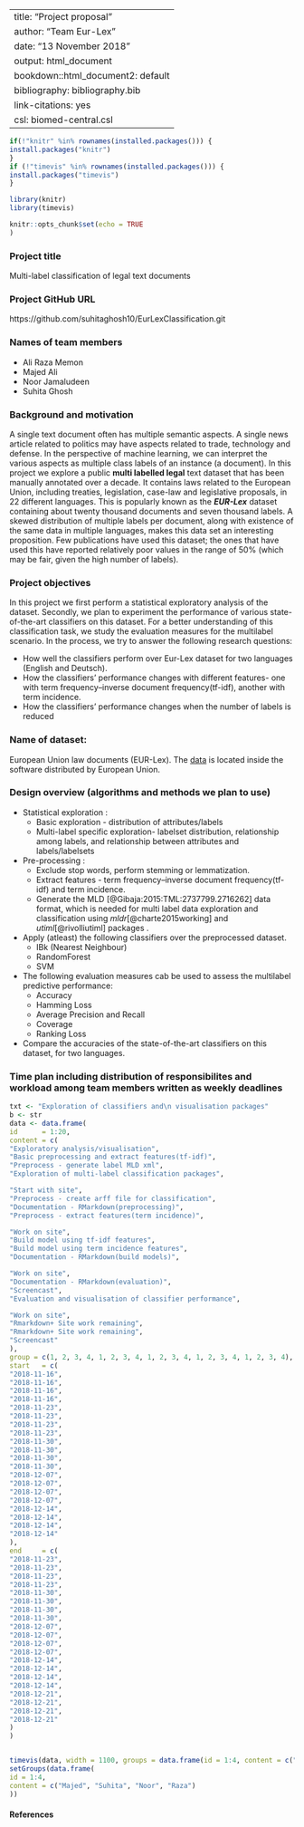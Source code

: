 
---
title: "Project proposal"
author: "Team Eur-Lex"
date: "13 November 2018"
output: html_document
bookdown::html_document2: default
bibliography: bibliography.bib
link-citations: yes
csl: biomed-central.csl
---

```r
if(!"knitr" %in% rownames(installed.packages())) {
install.packages("knitr")
}
if (!"timevis" %in% rownames(installed.packages())) {
install.packages("timevis")
}

library(knitr)
library(timevis)

knitr::opts_chunk$set(echo = TRUE
)
```

### Project title

Multi-label classification of legal text documents

### Project GitHub URL

https://github.com/suhitaghosh10/EurLexClassification.git

### Names of team members
* Ali Raza Memon
* Majed Ali
* Noor Jamaludeen
* Suhita Ghosh

### Background and motivation

A single text document often has multiple semantic aspects. A single news article related to politics may have aspects related to trade, technology and defense. In the perspective of machine learning, we can interpret the various aspects as multiple class labels of an instance (a document). In this project we explore a public **multi labelled legal** text dataset that has been manually annotated over a decade. It contains laws related to the European Union, including treaties, legislation, case-law and legislative proposals, in 22 different languages. This is popularly known as the _**EUR-Lex**_ dataset containing about twenty thousand documents and seven thousand labels. A skewed distribution of multiple labels per document, along with existence of the same data in multiple languages, makes this data set an interesting proposition. Few publications have used this dataset; the ones that have used this have reported relatively poor values in the range of 50% (which may be fair, given the high number of labels).

### Project objectives
In this project we first perform a statistical exploratory analysis of the dataset. Secondly, we plan to experiment the performance of various state-of-the-art classifiers on this dataset. For a better understanding of this classification task, we study the evaluation measures for the multilabel scenario.
In the process, we try to answer the following research questions:  
  
* How well the classifiers perform over Eur-Lex dataset for two languages (English and Deutsch).  
* How the classifiers' performance changes with different features- one with term frequency–inverse document frequency(tf-idf), another with term incidence.  
* How the classifiers' performance changes when the number of labels is reduced


### Name of dataset:
European Union law documents (EUR-Lex).
The [data](https://ec.europa.eu/jrc/en/language-technologies/jrc-eurovoc-indexer#Download%20JEX) is located inside the software distributed by European Union.



### Design overview (algorithms and methods we plan to use)
* Statistical exploration  :
     + Basic exploration  - distribution  of attributes/labels
     + Multi-label specific exploration- labelset distribution, relationship among labels, and relationship between attributes and labels/labelsets
* Pre-processing :
     + Exclude stop words, perform stemming or lemmatization.
     + Extract features - term frequency–inverse document frequency(tf-idf) and term incidence.
     + Generate the MLD [@Gibaja:2015:TML:2737799.2716262] data format, which is needed for multi label data exploration and classification using _mldr_[@charte2015working] and _utiml_[@rivolliutiml] packages .
* Apply (atleast) the following classifiers over the preprocessed dataset.
     + IBk (Nearest Neighbour)
     + RandomForest
     + SVM
* The following evaluation measures cab be used to assess the multilabel predictive performance:
     + Accuracy
     + Hamming Loss
     + Average Precision and Recall
     + Coverage
     + Ranking Loss
* Compare the accuracies of the state-of-the-art classifiers on this dataset, for two languages.


### Time plan including distribution of responsibilites and workload among team members written as weekly deadlines
```r
txt <- "Exploration of classifiers and\n visualisation packages"
b <- str
data <- data.frame(
id      = 1:20,
content = c(
"Exploratory analysis/visualisation",
"Basic preprocessing and extract features(tf-idf)",
"Preprocess - generate label MLD xml",
"Exploration of multi-label classification packages",

"Start with site",
"Preprocess - create arff file for classification",
"Documentation - RMarkdown(preprocessing)",
"Preprocess - extract features(term incidence)",

"Work on site",
"Build model using tf-idf features",
"Build model using term incidence features",
"Documentation - RMarkdown(build models)",

"Work on site",
"Documentation - RMarkdown(evaluation)",
"Screencast",
"Evaluation and visualisation of classifier performance",

"Work on site",
"Rmarkdown+ Site work remaining",
"Rmarkdown+ Site work remaining",
"Screencast"
),
group = c(1, 2, 3, 4, 1, 2, 3, 4, 1, 2, 3, 4, 1, 2, 3, 4, 1, 2, 3, 4),
start   = c(
"2018-11-16",
"2018-11-16",
"2018-11-16",
"2018-11-16",
"2018-11-23",
"2018-11-23",
"2018-11-23",
"2018-11-23",
"2018-11-30",
"2018-11-30",
"2018-11-30",
"2018-11-30",
"2018-12-07",
"2018-12-07",
"2018-12-07",
"2018-12-07",
"2018-12-14",
"2018-12-14",
"2018-12-14",
"2018-12-14"
),
end     = c(
"2018-11-23",
"2018-11-23",
"2018-11-23",
"2018-11-23",
"2018-11-30",
"2018-11-30",
"2018-11-30",
"2018-11-30",
"2018-12-07",
"2018-12-07",
"2018-12-07",
"2018-12-07",
"2018-12-14",
"2018-12-14",
"2018-12-14",
"2018-12-14",
"2018-12-21",
"2018-12-21",
"2018-12-21",
"2018-12-21"
)
)


timevis(data, width = 1100, groups = data.frame(id = 1:4, content = c("M", "S", "N", "R"))) %>%
setGroups(data.frame(
id = 1:4,
content = c("Majed", "Suhita", "Noor", "Raza")
))

```

#### References

